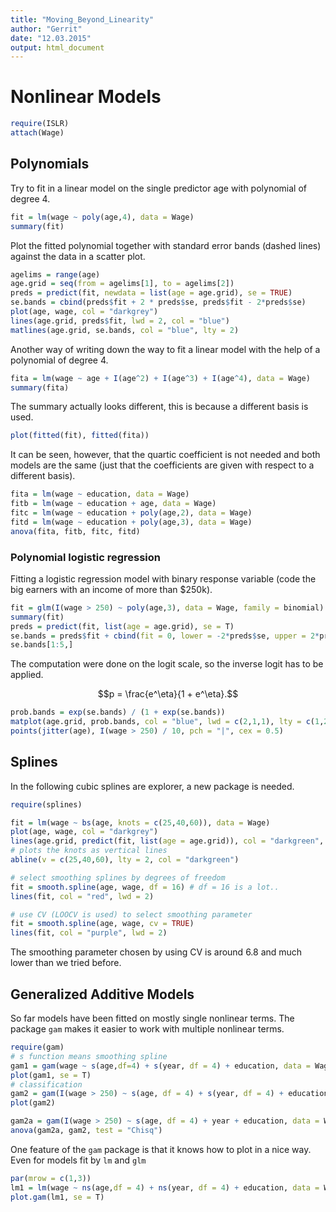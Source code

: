 ```yaml
---
title: "Moving_Beyond_Linearity"
author: "Gerrit"
date: "12.03.2015"
output: html_document
---
```


Nonlinear Models
=======================

```r
require(ISLR)
attach(Wage)
```

Polynomials
-----------

Try to fit in a linear model on the single predictor age with polynomial of degree 4.

```r
fit = lm(wage ~ poly(age,4), data = Wage)
summary(fit)
```

Plot the fitted polynomial together with standard error bands (dashed lines) against the data in a scatter plot.

```r
agelims = range(age)
age.grid = seq(from = agelims[1], to = agelims[2])
preds = predict(fit, newdata = list(age = age.grid), se = TRUE)
se.bands = cbind(preds$fit + 2 * preds$se, preds$fit - 2*preds$se)
plot(age, wage, col = "darkgrey")
lines(age.grid, preds$fit, lwd = 2, col = "blue")
matlines(age.grid, se.bands, col = "blue", lty = 2)
```

Another way of writing down the way to fit a linear model with the help of a polynomial of degree 4.

```r
fita = lm(wage ~ age + I(age^2) + I(age^3) + I(age^4), data = Wage)
summary(fita)
```

The summary actually looks different, this is because a different basis is used.

```r
plot(fitted(fit), fitted(fita))
```

It can be seen, however, that the quartic coefficient is not needed and both models are the same (just that the coefficients are given with respect to a different basis).

```r
fita = lm(wage ~ education, data = Wage)
fitb = lm(wage ~ education + age, data = Wage)
fitc = lm(wage ~ education + poly(age,2), data = Wage)
fitd = lm(wage ~ education + poly(age,3), data = Wage)
anova(fita, fitb, fitc, fitd)
```

### Polynomial logistic regression

Fitting a logistic regression model with binary response variable (code the big earners with an income of more than $250k).

```r
fit = glm(I(wage > 250) ~ poly(age,3), data = Wage, family = binomial)
summary(fit)
preds = predict(fit, list(age = age.grid), se = T)
se.bands = preds$fit + cbind(fit = 0, lower = -2*preds$se, upper = 2*preds$se)
se.bands[1:5,]
```

The computation were done on the logit scale, so the inverse logit has to be applied.

$$p = \frac{e^\eta}{1 + e^\eta}.$$

```r
prob.bands = exp(se.bands) / (1 + exp(se.bands))
matplot(age.grid, prob.bands, col = "blue", lwd = c(2,1,1), lty = c(1,2,2), type = "l", ylim = c(0,.1))
points(jitter(age), I(wage > 250) / 10, pch = "|", cex = 0.5)
```


Splines
-------

In the following cubic splines are explorer, a new package is needed.

```r
require(splines)

fit = lm(wage ~ bs(age, knots = c(25,40,60)), data = Wage)
plot(age, wage, col = "darkgrey")
lines(age.grid, predict(fit, list(age = age.grid)), col = "darkgreen", lwd = 2)
# plots the knots as vertical lines
abline(v = c(25,40,60), lty = 2, col = "darkgreen")

# select smoothing splines by degrees of freedom
fit = smooth.spline(age, wage, df = 16) # df = 16 is a lot..
lines(fit, col = "red", lwd = 2)

# use CV (LOOCV is used) to select smoothing parameter
fit = smooth.spline(age, wage, cv = TRUE)
lines(fit, col = "purple", lwd = 2)
```

The smoothing parameter chosen by using CV is around $6.8$ and much lower than we tried before.

Generalized Additive Models
---------------------------

So far models have been fitted on mostly single nonlinear terms. The package `gam` makes it easier to work with multiple nonlinear terms.

```r
require(gam)
# s function means smoothing spline
gam1 = gam(wage ~ s(age,df=4) + s(year, df = 4) + education, data = Wage)
plot(gam1, se = T)
# classification
gam2 = gam(I(wage > 250) ~ s(age, df = 4) + s(year, df = 4) + education, family = binomial)
plot(gam2)
```

```r
gam2a = gam(I(wage > 250) ~ s(age, df = 4) + year + education, data = Wage, family = binomial)
anova(gam2a, gam2, test = "Chisq")
```

One feature of the `gam` package is that it knows how to plot in a nice way. Even for models fit by `lm` and `glm`

```r
par(mrow = c(1,3))
lm1 = lm(wage ~ ns(age,df = 4) + ns(year, df = 4) + education, data = Wage)
plot.gam(lm1, se = T)
```


